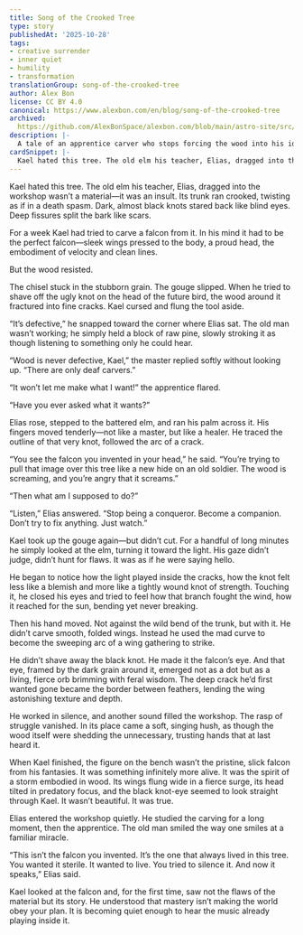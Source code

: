 ```yaml
---
title: Song of the Crooked Tree
type: story
publishedAt: '2025-10-28'
tags:
- creative surrender
- inner quiet
- humility
- transformation
translationGroup: song-of-the-crooked-tree
author: Alex Bon
license: CC BY 4.0
canonical: https://www.alexbon.com/en/blog/song-of-the-crooked-tree
archived:
  https://github.com/AlexBonSpace/alexbon.com/blob/main/astro-site/src/content/posts/en/stories/song-of-the-crooked-tree.mdx
description: |-
  A tale of an apprentice carver who stops forcing the wood into his idea and finally hears the living voice within it.
cardSnippet: |-
  Kael hated this tree. The old elm his teacher, Elias, dragged into the workshop wasn’t a material—it was an insult. Its trunk ran crooked, twisting as if in a death spasm. Dark, almost black knots stared back like blind eyes. Deep fissures split the bark like scars.
---
```


Kael hated this tree. The old elm his teacher, Elias, dragged into the workshop wasn’t a material—it was an insult. Its trunk ran crooked, twisting as if in a death spasm. Dark, almost black knots stared back like blind eyes. Deep fissures split the bark like scars.

For a week Kael had tried to carve a falcon from it. In his mind it had to be the perfect falcon—sleek wings pressed to the body, a proud head, the embodiment of velocity and clean lines.

But the wood resisted.

The chisel stuck in the stubborn grain. The gouge slipped. When he tried to shave off the ugly knot on the head of the future bird, the wood around it fractured into fine cracks. Kael cursed and flung the tool aside.

“It’s defective,” he snapped toward the corner where Elias sat. The old man wasn’t working; he simply held a block of raw pine, slowly stroking it as though listening to something only he could hear.

“Wood is never defective, Kael,” the master replied softly without looking up. “There are only deaf carvers.”

“It won’t let me make what I want!” the apprentice flared.

“Have you ever asked what it wants?”

Elias rose, stepped to the battered elm, and ran his palm across it. His fingers moved tenderly—not like a master, but like a healer. He traced the outline of that very knot, followed the arc of a crack.

“You see the falcon you invented in your head,” he said. “You’re trying to pull that image over this tree like a new hide on an old soldier. The wood is screaming, and you’re angry that it screams.”

“Then what am I supposed to do?”

“Listen,” Elias answered. “Stop being a conqueror. Become a companion. Don’t try to fix anything. Just watch.”

Kael took up the gouge again—but didn’t cut. For a handful of long minutes he simply looked at the elm, turning it toward the light. His gaze didn’t judge, didn’t hunt for flaws. It was as if he were saying hello.

He began to notice how the light played inside the cracks, how the knot felt less like a blemish and more like a tightly wound knot of strength. Touching it, he closed his eyes and tried to feel how that branch fought the wind, how it reached for the sun, bending yet never breaking.

Then his hand moved. Not against the wild bend of the trunk, but with it. He didn’t carve smooth, folded wings. Instead he used the mad curve to become the sweeping arc of a wing gathering to strike.

He didn’t shave away the black knot. He made it the falcon’s eye. And that eye, framed by the dark grain around it, emerged not as a dot but as a living, fierce orb brimming with feral wisdom. The deep crack he’d first wanted gone became the border between feathers, lending the wing astonishing texture and depth.

He worked in silence, and another sound filled the workshop. The rasp of struggle vanished. In its place came a soft, singing hush, as though the wood itself were shedding the unnecessary, trusting hands that at last heard it.

When Kael finished, the figure on the bench wasn’t the pristine, slick falcon from his fantasies. It was something infinitely more alive. It was the spirit of a storm embodied in wood. Its wings flung wide in a fierce surge, its head tilted in predatory focus, and the black knot-eye seemed to look straight through Kael. It wasn’t beautiful. It was true.

Elias entered the workshop quietly. He studied the carving for a long moment, then the apprentice. The old man smiled the way one smiles at a familiar miracle.

“This isn’t the falcon you invented. It’s the one that always lived in this tree. You wanted it sterile. It wanted to live. You tried to silence it. And now it speaks,” Elias said.

Kael looked at the falcon and, for the first time, saw not the flaws of the material but its story. He understood that mastery isn’t making the world obey your plan. It is becoming quiet enough to hear the music already playing inside it.
